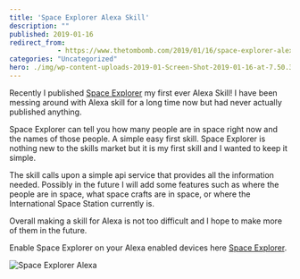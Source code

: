 ```yaml
---
title: 'Space Explorer Alexa Skill'
description: ""
published: 2019-01-16
redirect_from: 
            - https://www.thetombomb.com/2019/01/16/space-explorer-alexa-skill/
categories: "Uncategorized"
hero: ./img/wp-content-uploads-2019-01-Screen-Shot-2019-01-16-at-7.50.38-AM-1024x340.png
---
```

<!-- wp:paragraph -->

Recently I published [Space Explorer](https://www.amazon.com/TomBomb-Space-Explorer/dp/B07M5DH4FT/ref=sr_1_1?s=digital-skills&ie=UTF8&qid=1547653322&sr=1-1&keywords=space+explorer) my first ever Alexa Skill! I have been messing around with Alexa skill for a long time now but had never actually published anything.

<!-- /wp:paragraph -->

<!-- wp:paragraph -->

Space Explorer can tell you how many people are in space right now and the names of those people. A simple easy first skill. Space Explorer is nothing new to the skills market but it is my first skill and I wanted to keep it simple.

<!-- /wp:paragraph -->

<!-- wp:paragraph -->

The skill calls upon a simple api service that provides all the information needed. Possibly in the future I will add some features such as where the people are in space, what space crafts are in space, or where the International Space Station currently is.

<!-- /wp:paragraph -->

<!-- wp:paragraph -->

Overall making a skill for Alexa is not too difficult and I hope to make more of them in the future.

<!-- /wp:paragraph -->

<!-- wp:paragraph -->

Enable Space Explorer on your Alexa enabled devices here [Space Explorer](https://www.amazon.com/TomBomb-Space-Explorer/dp/B07M5DH4FT/ref=sr_1_1).

<!-- /wp:paragraph -->

<!-- wp:image {"id":1647} -->

![Space Explorer Alexa](./img/wp-content-uploads-2019-01-Screen-Shot-2019-01-16-at-7.50.38-AM-1024x340.png)

<!-- /wp:image -->
